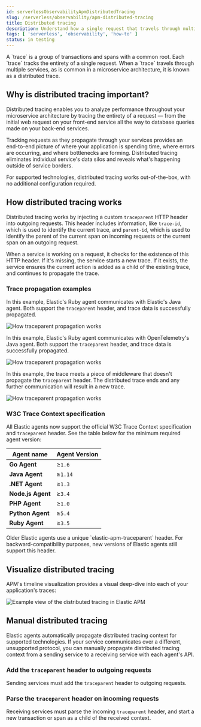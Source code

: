```yaml
---
id: serverlessObservabilityApmDistributedTracing
slug: /serverless/observability/apm-distributed-tracing
title: Distributed tracing
description: Understand how a single request that travels through multiple services impacts your application.
tags: [ 'serverless', 'observability', 'how-to' ]
status: in testing
---
```




<DocBadge template="technical preview" />
A `trace` is a group of <DocLink id="serverlessObservabilityApmDataTypes">transactions</DocLink> and <DocLink id="serverlessObservabilityApmDataTypes">spans</DocLink> with a common root.
Each `trace` tracks the entirety of a single request.
When a `trace` travels through multiple services, as is common in a microservice architecture,
it is known as a distributed trace.

## Why is distributed tracing important?

Distributed tracing enables you to analyze performance throughout your microservice architecture
by tracing the entirety of a request &mdash; from the initial web request on your front-end service
all the way to database queries made on your back-end services.

Tracking requests as they propagate through your services provides an end-to-end picture of
where your application is spending time, where errors are occurring, and where bottlenecks are forming.
Distributed tracing eliminates individual service's data silos and reveals what's happening outside of
service borders.

For supported technologies, distributed tracing works out-of-the-box, with no additional configuration required.

## How distributed tracing works

Distributed tracing works by injecting a custom `traceparent` HTTP header into outgoing requests.
This header includes information, like `trace-id`, which is used to identify the current trace,
and `parent-id`, which is used to identify the parent of the current span on incoming requests
or the current span on an outgoing request.

When a service is working on a request, it checks for the existence of this HTTP header.
If it's missing, the service starts a new trace.
If it exists, the service ensures the current action is added as a child of the existing trace,
and continues to propagate the trace.

### Trace propagation examples

In this example, Elastic's Ruby agent communicates with Elastic's Java agent.
Both support the `traceparent` header, and trace data is successfully propagated.

![How traceparent propagation works](images/distributed-tracing/dt-trace-ex1.png)

In this example, Elastic's Ruby agent communicates with OpenTelemetry's Java agent.
Both support the `traceparent` header, and trace data is successfully propagated.

![How traceparent propagation works](images/distributed-tracing/dt-trace-ex2.png)

In this example, the trace meets a piece of middleware that doesn't propagate the `traceparent` header.
The distributed trace ends and any further communication will result in a new trace.

![How traceparent propagation works](images/distributed-tracing/dt-trace-ex3.png)

### W3C Trace Context specification

All Elastic agents now support the official W3C Trace Context specification and `traceparent` header.
See the table below for the minimum required agent version:

| Agent name | Agent Version |
|---|---|
| **Go Agent** | ≥`1.6` |
| **Java Agent** | ≥`1.14` |
| **.NET Agent** | ≥`1.3` |
| **Node.js Agent** | ≥`3.4` |
| **PHP Agent** | ≥`1.0` |
| **Python Agent** | ≥`5.4` |
| **Ruby Agent** | ≥`3.5` |

<DocCallOut title="Note">
Older Elastic agents use a unique `elastic-apm-traceparent` header.
For backward-compatibility purposes, new versions of Elastic agents still support this header.
</DocCallOut>

## Visualize distributed tracing

APM's timeline visualization provides a visual deep-dive into each of your application's traces:

![Example view of the distributed tracing in Elastic APM](images/spans/apm-distributed-tracing.png)

## Manual distributed tracing

Elastic agents automatically propagate distributed tracing context for supported technologies.
If your service communicates over a different, unsupported protocol,
you can manually propagate distributed tracing context from a sending service to a receiving service
with each agent's API.

### Add the `traceparent` header to outgoing requests

Sending services must add the `traceparent` header to outgoing requests.

<TabWidgetsDistributedTraceSendWidget />

<div id="distributed-tracing-incoming"></div>

### Parse the `traceparent` header on incoming requests

Receiving services must parse the incoming `traceparent` header,
and start a new transaction or span as a child of the received context.

<TabWidgetsDistributedTraceReceiveWidget />

<Feedback slug="/serverless/observability/apm-distributed-tracing" />
